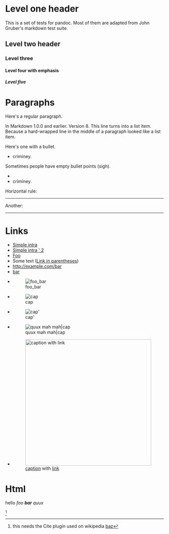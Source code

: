 = Level one header =

This is a set of tests for pandoc. Most of them are adapted from John Gruber's markdown test suite.

== Level two header ==

=== Level three ===

==== Level four with '''emphasis''' ====

===== Level five =====

= Paragraphs =

Here's a regular paragraph.

In Markdown 1.0.0 and earlier. Version
8. This line turns into a list item.
Because a hard-wrapped line in the
middle of a paragraph looked like a
list item.

Here's one with a bullet.
* criminey.

Sometimes people have empty bullet points (sigh).
*
* criminey.


Horizontal rule:

-----

Another:

------------

= Links =

* [[Simple intra]]
* [[Simple intra ' 2]]
* [[Intra | Foo]]
* Some text ([[Link in parentheses]])
* http://example.com/bar
* [http://example.com/foo bar]
* [[Image:foo bar]]
* [[Image:foo bar|cap]]
* [[Image:foo bar|cap']]
* [[Image:foo bar|quux mah mah|cap]]
* [[Image:foo|thumb|400px|right|[[caption]] with [[fancy links|link]]]]

= Html =

<!-- comments get ignored -->

hello <em>foo '''bar'''
quux</em>

<ref>this needs the Cite plugin used on wikipedia [[baz]]</ref>
